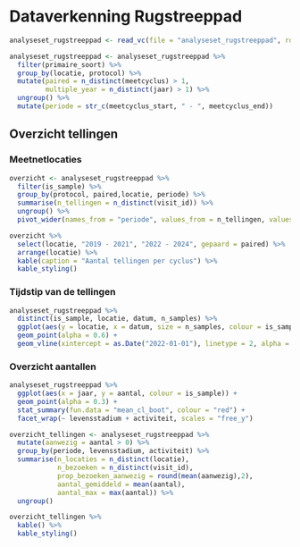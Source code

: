 # Dataverkenning Rugstreeppad

```r

analyseset_rugstreeppad <- read_vc(file = "analyseset_rugstreeppad", root = "../output/analyseset")

analyseset_rugstreeppad <- analyseset_rugstreeppad %>%
  filter(primaire_soort) %>%
  group_by(locatie, protocol) %>%
  mutate(paired = n_distinct(meetcyclus) > 1,
         multiple_year = n_distinct(jaar) > 1) %>%
  ungroup() %>%
  mutate(periode = str_c(meetcyclus_start, " - ", meetcyclus_end))
```

## Overzicht tellingen

### Meetnetlocaties

```r
overzicht <- analyseset_rugstreeppad %>%
  filter(is_sample) %>%
  group_by(protocol, paired,locatie, periode) %>%
  summarise(n_tellingen = n_distinct(visit_id)) %>%
  ungroup() %>%
  pivot_wider(names_from = "periode", values_from = n_tellingen, values_fill = 0)

```

```r
overzicht %>%
  select(locatie, "2019 - 2021", "2022 - 2024", gepaard = paired) %>%
  arrange(locatie) %>%
  kable(caption = "Aantal tellingen per cyclus") %>%
  kable_styling() 
```


### Tijdstip van de tellingen



```r

analyseset_rugstreeppad %>%
  distinct(is_sample, locatie, datum, n_samples) %>%
  ggplot(aes(y = locatie, x = datum, size = n_samples, colour = is_sample)) +
  geom_point(alpha = 0.6) +
  geom_vline(xintercept = as.Date("2022-01-01"), linetype = 2, alpha = 0.5)
```



### Overzicht aantallen

```r
analyseset_rugstreeppad %>%
  ggplot(aes(x = jaar, y = aantal, colour = is_sample)) +
  geom_point(alpha = 0.3) +
  stat_summary(fun.data = "mean_cl_boot", colour = "red") +
  facet_wrap(~ levensstadium + activiteit, scales = "free_y")
```

```r
overzicht_tellingen <- analyseset_rugstreeppad %>%
  mutate(aanwezig = aantal > 0) %>%
  group_by(periode, levensstadium, activiteit) %>%
  summarise(n_locaties = n_distinct(locatie),
            n_bezoeken = n_distinct(visit_id),
            prop_bezoeken_aanwezig = round(mean(aanwezig),2),
            aantal_gemiddeld = mean(aantal),
            aantal_max = max(aantal)) %>%
  ungroup()

overzicht_tellingen %>%
  kable() %>%
  kable_styling()
```


